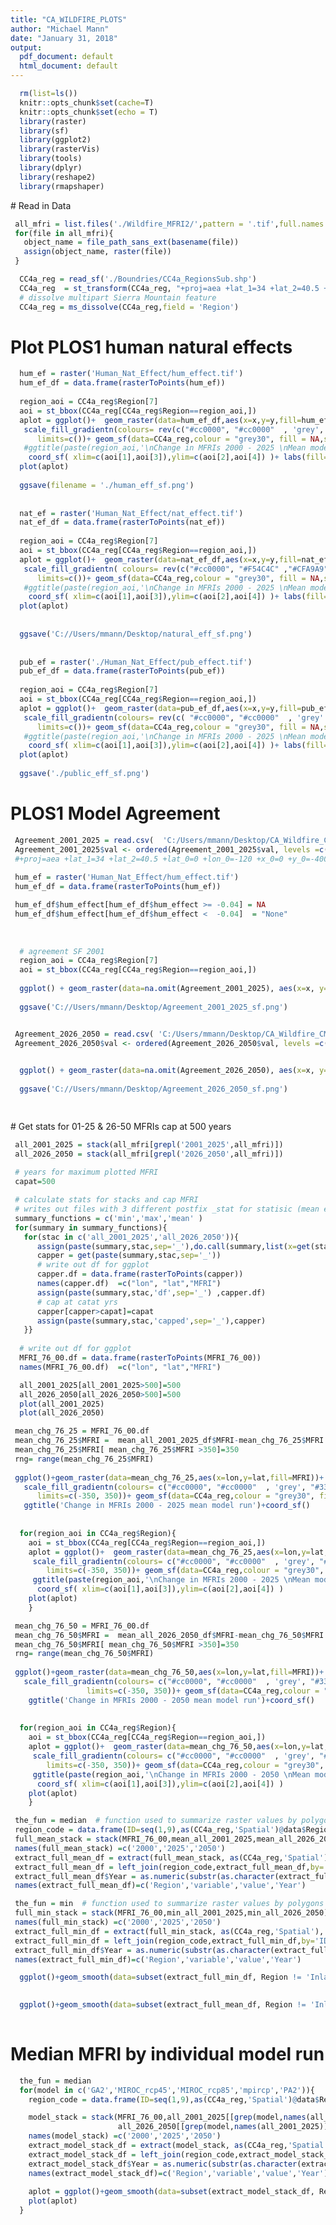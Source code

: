 ```yaml
---
title: "CA_WILDFIRE_PLOTS"
author: "Michael Mann"
date: "January 31, 2018"
output:
  pdf_document: default
  html_document: default
---
```


```r
  rm(list=ls())
  knitr::opts_chunk$set(cache=T)
  knitr::opts_chunk$set(echo = T)
  library(raster)
  library(sf)
  library(ggplot2)
  library(rasterVis)
  library(tools)
  library(dplyr)
  library(reshape2)
  library(rmapshaper)
```
 
 # Read in Data 
 
```r
 all_mfri = list.files('./Wildfire_MFRI2/',pattern = '.tif',full.names = T)
 for(file in all_mfri){
   object_name = file_path_sans_ext(basename(file))
   assign(object_name, raster(file))
 }

  CC4a_reg = read_sf('./Boundries/CC4a_RegionsSub.shp')
  CC4a_reg  = st_transform(CC4a_reg, "+proj=aea +lat_1=34 +lat_2=40.5 +lat_0=0 +lon_0=-120 +x_0=0 +y_0=-4000000 +ellps=GRS80 +towgs84=0,0,0,0,0,0,0 +units=m +no_defs")
  # dissolve multipart Sierra Mountain feature
  CC4a_reg = ms_dissolve(CC4a_reg,field = 'Region')

```

# Plot PLOS1 human natural effects 

```r
  hum_ef = raster('Human_Nat_Effect/hum_effect.tif')
  hum_ef_df = data.frame(rasterToPoints(hum_ef))
  
  region_aoi = CC4a_reg$Region[7] 
  aoi = st_bbox(CC4a_reg[CC4a_reg$Region==region_aoi,])
  aplot = ggplot()+  geom_raster(data=hum_ef_df,aes(x=x,y=y,fill=hum_effect))+ 
   scale_fill_gradientn(colours= rev(c("#cc0000", "#cc0000"  , 'grey', "#339933","#339933" )),  
      limits=c())+ geom_sf(data=CC4a_reg,colour = "grey30", fill = NA,size=.75) +  
   #ggtitle(paste(region_aoi,'\nChange in MFRIs 2000 - 2025 \nMean model run'))+
    coord_sf( xlim=c(aoi[1],aoi[3]),ylim=c(aoi[2],aoi[4]) )+ labs(fill='Human Effect\non Fire Count') 
  plot(aplot)
   
  ggsave(filename = './human_eff_sf.png')
  
  
  nat_ef = raster('Human_Nat_Effect/nat_effect.tif')
  nat_ef_df = data.frame(rasterToPoints(nat_ef))
  
  region_aoi = CC4a_reg$Region[7]
  aoi = st_bbox(CC4a_reg[CC4a_reg$Region==region_aoi,])
  aplot = ggplot()+  geom_raster(data=nat_ef_df,aes(x=x,y=y,fill=nat_effect))+ 
   scale_fill_gradientn( colours= rev(c("#cc0000", "#F54C4C" ,"#CFA9A9" , 'grey' )),  
      limits=c())+ geom_sf(data=CC4a_reg,colour = "grey30", fill = NA,size=.75) +  
   #ggtitle(paste(region_aoi,'\nChange in MFRIs 2000 - 2025 \nMean model run'))+
    coord_sf( xlim=c(aoi[1],aoi[3]),ylim=c(aoi[2],aoi[4]) )+ labs(fill='Natural Effect\non Fire Count') 
  plot(aplot)
      
  
  ggsave('C://Users/mmann/Desktop/natural_eff_sf.png')
  
  
  pub_ef = raster('./Human_Nat_Effect/pub_effect.tif')
  pub_ef_df = data.frame(rasterToPoints(pub_ef))
  
  region_aoi = CC4a_reg$Region[7]
  aoi = st_bbox(CC4a_reg[CC4a_reg$Region==region_aoi,])
  aplot = ggplot()+  geom_raster(data=pub_ef_df,aes(x=x,y=y,fill=pub_effect))+
   scale_fill_gradientn(colours= rev(c( "#cc0000", "#cc0000"  , 'grey' )),
      limits=c())+ geom_sf(data=CC4a_reg,colour = "grey30", fill = NA,size=.75) +
   #ggtitle(paste(region_aoi,'\nChange in MFRIs 2000 - 2025 \nMean model run'))+
    coord_sf( xlim=c(aoi[1],aoi[3]),ylim=c(aoi[2],aoi[4]) )+ labs(fill='Public Land Effect\non Fire Count')
  plot(aplot)
  
  ggsave('./public_eff_sf.png')


```

# PLOS1 Model Agreement 

```r

 Agreement_2001_2025 = read.csv(  'C:/Users/mmann/Desktop/CA_Wildfire_CMIP5/Agreement MFRI/Agreement_2001_2025.csv')
 Agreement_2001_2025$val <- ordered(Agreement_2001_2025$val, levels =c('+ MFRI','None','- MFRI'))
 #+proj=aea +lat_1=34 +lat_2=40.5 +lat_0=0 +lon_0=-120 +x_0=0 +y_0=-4000000 +datum=NAD83 +units=m +no_defs +ellps=GRS80 +towgs84=0,0,0,0,0,0,0
 
 hum_ef = raster('Human_Nat_Effect/hum_effect.tif')
 hum_ef_df = data.frame(rasterToPoints(hum_ef))

 hum_ef_df$hum_effect[hum_ef_df$hum_effect >= -0.04] = NA
 hum_ef_df$hum_effect[hum_ef_df$hum_effect <  -0.04]  = "None"
     
   
    
  # agreement SF 2001
  region_aoi = CC4a_reg$Region[7]
  aoi = st_bbox(CC4a_reg[CC4a_reg$Region==region_aoi,])
   
  ggplot() + geom_raster(data=na.omit(Agreement_2001_2025), aes(x=x, y=y, fill=factor(val))) + geom_raster(data=na.omit(hum_ef_df), aes(x=x, y=y, fill= factor(hum_effect))) + geom_sf(data=CC4a_reg,colour = "grey30", fill = NA,size=.75) +   coord_sf( xlim=c(aoi[1],aoi[3]),ylim=c(aoi[2],aoi[4]) )+ scale_fill_manual(values = c("#31B404","grey","#DF013A"),name="Agreement")  + labs(fill='Human Effect\non Fire Count') 
  
  ggsave('C://Users/mmann/Desktop/Agreement_2001_2025_sf.png')


 Agreement_2026_2050 = read.csv( 'C:/Users/mmann/Desktop/CA_Wildfire_CMIP5/Agreement MFRI/Agreement_2026_2050.csv')
 Agreement_2026_2050$val <- ordered(Agreement_2026_2050$val, levels =c('+ MFRI','None','- MFRI'))

     
  ggplot() + geom_raster(data=na.omit(Agreement_2026_2050), aes(x=x, y=y, fill=factor(val))) + geom_raster(data=na.omit(hum_ef_df), aes(x=x, y=y, fill= factor(hum_effect))) + geom_sf(data=CC4a_reg,colour = "grey30", fill = NA,size=.75) +   coord_sf( xlim=c(aoi[1],aoi[3]),ylim=c(aoi[2],aoi[4]) )+ scale_fill_manual(values = c("#31B404","grey","#DF013A"),name="Agreement")  + labs(fill='Human Effect\non Fire Count') 
  
  ggsave('C://Users/mmann/Desktop/Agreement_2026_2050_sf.png')

   
```

 # Get stats for 01-25 & 26-50  MFRIs  cap at 500 years 
 
```r
 all_2001_2025 = stack(all_mfri[grepl('2001_2025',all_mfri)])
 all_2026_2050 = stack(all_mfri[grepl('2026_2050',all_mfri)])
 
 # years for maximum plotted MFRI
 capat=500

 # calculate stats for stacks and cap MFRI 
 # writes out files with 3 different postfix _stat for statisic (mean etc), _df for dataframe for ggplot, _capped for raster capted at value capat
 summary_functions = c('min','max','mean' )
 for(summary in summary_functions){
   for(stac in c('all_2001_2025','all_2026_2050')){
      assign(paste(summary,stac,sep='_'),do.call(summary,list(x=get(stac),na.rm=T)))
      capper = get(paste(summary,stac,sep='_'))
      # write out df for ggplot
      capper.df = data.frame(rasterToPoints(capper))
      names(capper.df)  =c("lon", "lat","MFRI")
      assign(paste(summary,stac,'df',sep='_') ,capper.df)
      # cap at catat yrs
      capper[capper>capat]=capat 
      assign(paste(summary,stac,'capped',sep='_'),capper)
   }}
 
  # write out df for ggplot
  MFRI_76_00.df = data.frame(rasterToPoints(MFRI_76_00))
  names(MFRI_76_00.df)  =c("lon", "lat","MFRI")

```


```r
  all_2001_2025[all_2001_2025>500]=500
  all_2026_2050[all_2026_2050>500]=500
  plot(all_2001_2025)
  plot(all_2026_2050)

```

```r
 mean_chg_76_25 = MFRI_76_00.df
 mean_chg_76_25$MFRI =  mean_all_2001_2025_df$MFRI-mean_chg_76_25$MFRI
 mean_chg_76_25$MFRI[ mean_chg_76_25$MFRI >350]=350
 rng= range(mean_chg_76_25$MFRI)
 
 ggplot()+geom_raster(data=mean_chg_76_25,aes(x=lon,y=lat,fill=MFRI))+ 
   scale_fill_gradientn(colours= c("#cc0000", "#cc0000"  , 'grey', "#339933","#339933" ), #colors in 
      limits=c(-350, 350))+ geom_sf(data=CC4a_reg,colour = "grey30", fill = NA,size=.75) + #same limits for plots
   ggtitle('Change in MFRIs 2000 - 2025 mean model run')+coord_sf()
 
 
  for(region_aoi in CC4a_reg$Region){  
    aoi = st_bbox(CC4a_reg[CC4a_reg$Region==region_aoi,])
    aplot = ggplot()+  geom_raster(data=mean_chg_76_25,aes(x=lon,y=lat,fill=MFRI))+ 
     scale_fill_gradientn(colours= c("#cc0000", "#cc0000"  , 'grey', "#339933","#339933" ),  
        limits=c(-350, 350))+ geom_sf(data=CC4a_reg,colour = "grey30", fill = NA,size=.75) +  
     ggtitle(paste(region_aoi,'\nChange in MFRIs 2000 - 2025 \nMean model run'))+
      coord_sf( xlim=c(aoi[1],aoi[3]),ylim=c(aoi[2],aoi[4]) )
    plot(aplot)
    }
``` 
 
```r
 mean_chg_76_50 = MFRI_76_00.df
 mean_chg_76_50$MFRI =  mean_all_2026_2050_df$MFRI-mean_chg_76_50$MFRI
 mean_chg_76_50$MFRI[ mean_chg_76_50$MFRI >350]=350
 rng= range(mean_chg_76_50$MFRI)
 
 ggplot()+geom_raster(data=mean_chg_76_50,aes(x=lon,y=lat,fill=MFRI))+ 
   scale_fill_gradientn(colours= c("#cc0000", "#cc0000"  , 'grey', "#339933","#339933" ),   
                 limits=c(-350, 350))+ geom_sf(data=CC4a_reg,colour = "grey30", fill = NA,size=.75)+  
    ggtitle('Change in MFRIs 2000 - 2050 mean model run')+coord_sf()
 
    
  for(region_aoi in CC4a_reg$Region){  
    aoi = st_bbox(CC4a_reg[CC4a_reg$Region==region_aoi,])
    aplot = ggplot()+  geom_raster(data=mean_chg_76_50,aes(x=lon,y=lat,fill=MFRI))+ 
     scale_fill_gradientn(colours= c("#cc0000", "#cc0000"  , 'grey', "#339933","#339933" ),  
        limits=c(-350, 350))+ geom_sf(data=CC4a_reg,colour = "grey30", fill = NA,size=.75) +  
     ggtitle(paste(region_aoi,'\nChange in MFRIs 2000 - 2050 \nMean model run'))+
      coord_sf( xlim=c(aoi[1],aoi[3]),ylim=c(aoi[2],aoi[4]) )
    plot(aplot)
    }
``` 
 
```r

 the_fun = median  # function used to summarize raster values by polygons
 region_code = data.frame(ID=seq(1,9),as(CC4a_reg,'Spatial')@data$Region)
 full_mean_stack = stack(MFRI_76_00,mean_all_2001_2025,mean_all_2026_2050)
 names(full_mean_stack) =c('2000','2025','2050')
 extract_full_mean_df = extract(full_mean_stack, as(CC4a_reg,'Spatial'), fun=the_fun, na.rm=T, df=T)
 extract_full_mean_df = left_join(region_code,extract_full_mean_df,by='ID') %>% select(-ID)%>%melt()
 extract_full_mean_df$Year = as.numeric(substr(as.character(extract_full_mean_df$variable),2,5))
 names(extract_full_mean_df)=c('Region','variable','value','Year')

 the_fun = min  # function used to summarize raster values by polygons
 full_min_stack = stack(MFRI_76_00,min_all_2001_2025,min_all_2026_2050)
 names(full_min_stack) =c('2000','2025','2050')
 extract_full_min_df = extract(full_min_stack, as(CC4a_reg,'Spatial'), fun=the_fun, na.rm=T, df=T)
 extract_full_min_df = left_join(region_code,extract_full_min_df,by='ID') %>% select(-ID)%>%melt()
 extract_full_min_df$Year = as.numeric(substr(as.character(extract_full_min_df$variable),2,5))
 names(extract_full_min_df)=c('Region','variable','value','Year')

```
  
```r
  ggplot()+geom_smooth(data=subset(extract_full_min_df, Region != 'Inland South' ),aes(x=Year,y=value,color=Region,group=Region),size=1.25,alpha=.6)  +ggtitle('Minimum observed MFRI of Min(all_models) by region - \n omitting Inland South')
 
```
 
```r
  ggplot()+geom_smooth(data=subset(extract_full_mean_df, Region != 'Inland South' ),aes(x=Year,y=value,color=Region,group=Region),size=1.25,alpha=.6)  +ggtitle('Median observed MFRI of Mean(all_models) by region - \n omitting Inland South')
 
```
 

# Median MFRI by individual model run 
```r

  the_fun = median
  for(model in c('GA2','MIROC_rcp45','MIROC_rcp85','mpircp','PA2')){
    region_code = data.frame(ID=seq(1,9),as(CC4a_reg,'Spatial')@data$Region)

    model_stack = stack(MFRI_76_00,all_2001_2025[[grep(model,names(all_2001_2025))]],
                        all_2026_2050[[grep(model,names(all_2001_2025))]])
    names(model_stack) =c('2000','2025','2050')
    extract_model_stack_df = extract(model_stack, as(CC4a_reg,'Spatial'), fun=the_fun, na.rm=T, df=T)
    extract_model_stack_df = left_join(region_code,extract_model_stack_df,by='ID') %>% select(-ID)%>%melt()
    extract_model_stack_df$Year = as.numeric(substr(as.character(extract_model_stack_df$variable),2,5))
    names(extract_model_stack_df)=c('Region','variable','value','Year')
    
    aplot = ggplot()+geom_smooth(data=subset(extract_model_stack_df, Region != 'Inland South' ),     aes(x=Year,y=value,color=Region,group=Region),size=1.25,alpha=.6)  +ggtitle(paste(model,' - Median observed MFRI by region - \n omitting Inland South'))  
    plot(aplot)
  }
```



<!-- ```{r Plot MFRIs, eval=FALSE, include=FALSE} -->
<!--  all_2001_2025 = stack(all_mfri[grepl('2001_2025',all_mfri)]) -->
<!--  all_2026_2050 = stack(all_mfri[grepl('2026_2050',all_mfri)]) -->
<!--  capat=1e14 -->
<!--  summary_functions = c('min','max','mean' ) -->
<!--  for(summary in summary_functions){ -->
<!--    for(stac in c('all_2001_2025','all_2026_2050')){ -->
<!--       assign(paste(summary,stac,sep='_'),do.call(summary,list(x=get(stac),na.rm=T))) -->
<!--       capper = get(paste(summary,stac,sep='_')) -->
<!--       capper[capper>capat]=capat # cap at 500 yrs -->
<!--       assign(paste(summary,stac,sep='_'),capper) -->
<!--    }} -->


<!--   plot(min_all_2026_2050) -->
<!--   MFRI_76_00[MFRI_76_00>500]=500 -->
<!--   plot(MFRI_76_00) -->
<!-- ``` -->


